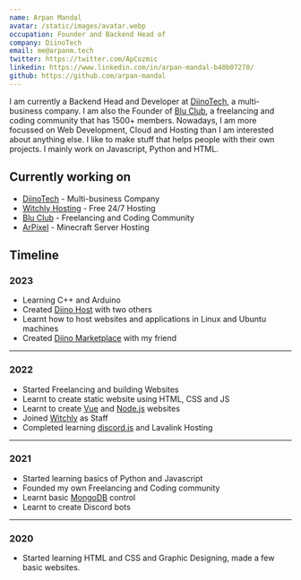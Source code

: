 ```yaml
---
name: Arpan Mandal
avatar: /static/images/avatar.webp
occupation: Founder and Backend Head of
company: DiinoTech
email: me@arpanm.tech
twitter: https://twitter.com/ApCozmic
linkedin: https://www.linkedin.com/in/arpan-mandal-b40b07270/
github: https://github.com/arpan-mandal
---
```


I am currently a Backend Head and Developer at [DiinoTech](https://diino.tech), a multi-business company.
I am also the Founder of [Blu Club](https://discord.com/invite/mwaPKHypGF), a freelancing and coding community that has 1500+ members.
Nowadays, I am more focussed on Web Development, Cloud and Hosting than I am interested about anything else. I like to make stuff that helps people with their own projects. I mainly work on Javascript, Python and HTML.

## Currently working on

- [DiinoTech](https://diino.tech/) - Multi-business Company
- [Witchly Hosting](https://witchly.host/) - Free 24/7 Hosting 
- [Blu Club](https://apms.cf/discord/) - Freelancing and Coding Community
- [ArPixel](https://apnaapixel.me/) - Minecraft Server Hosting
## Timeline

### 2023

- Learning C++ and Arduino
- Created [Diino Host](https://host.diino.tech) with two others
- Learnt how to host websites and applications in Linux and Ubuntu machines
- Created [Diino Marketplace](https://market.diino.tech) with my friend 

---

### 2022

- Started Freelancing and building Websites 
- Learnt to create static website using HTML, CSS and JS
- Learnt to create [Vue](https://vuejs.org/) and [Node.js](https://nodejs.org/en/about) websites 
- Joined [Witchly](https://witchly.host) as Staff
- Completed learning [discord.js](https://github.com/discordjs) and Lavalink Hosting

---

### 2021

- Started learning basics of Python and Javascript
- Founded my own Freelancing and Coding community
- Learnt basic [MongoDB](https://www.mongodb.com/) control
- Learnt to create Discord bots
---

### 2020

- Started learning HTML and CSS and Graphic Designing, made a few basic websites.
